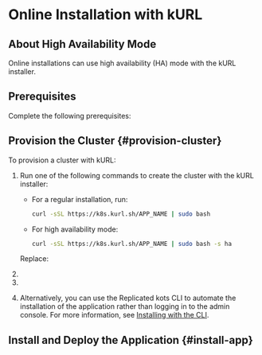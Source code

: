 
# Online Installation with kURL

<IntroEmbedded/>

<KurlAbout/>

## About High Availability Mode

Online installations can use high availability (HA) mode with the kURL installer.

<HaLoadBalancerAbout/>

## Prerequisites

Complete the following prerequisites:

<PrereqsEmbeddedCluster/>

<LicenseFile/>

<HaLoadBalancerPrereq/>

## Provision the Cluster {#provision-cluster}

<ProvisionClusterIntro/>

<KotsAbout/>

To provision a cluster with kURL:

1. Run one of the following commands to create the cluster with the kURL installer:

     * For a regular installation, run:

       ```bash
       curl -sSL https://k8s.kurl.sh/APP_NAME | sudo bash
       ```
    
     * For high availability mode:

       ```bash
       curl -sSL https://k8s.kurl.sh/APP_NAME | sudo bash -s ha
       ```
      
   Replace:

   <AppNameUI/>

1. <HAStep/> 

1. <LoginPassword/>

1. <ContinueToInstall/>

   Alternatively, you can use the Replicated kots CLI to automate the installation of the application rather than logging in to the admin console. For more information, see [Installing with the CLI](installing-existing-cluster-automation).

## Install and Deploy the Application {#install-app} 

<AppInstallIntroOnline/>

<InstallApp/>